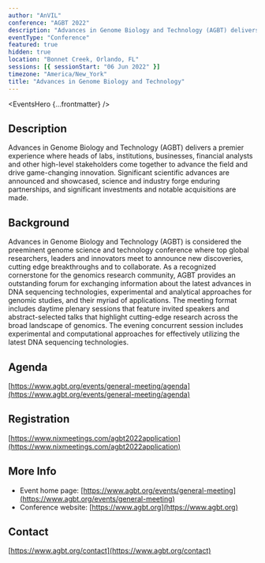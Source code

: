 ```yaml
---
author: "AnVIL"
conference: "AGBT 2022"
description: "Advances in Genome Biology and Technology (AGBT) delivers a premier experience where heads of labs, institutions, businesses, financial analysts and other high-level stakeholders come together to advance the field and drive game-changing innovation."
eventType: "Conference"
featured: true
hidden: true
location: "Bonnet Creek, Orlando, FL"
sessions: [{ sessionStart: "06 Jun 2022" }]
timezone: "America/New_York"
title: "Advances in Genome Biology and Technology"
---
```


<EventsHero {...frontmatter} />

## Description

Advances in Genome Biology and Technology (AGBT) delivers a premier experience where heads of labs, institutions, businesses, financial analysts and other high-level stakeholders come together to advance the field and drive game-changing innovation. Significant scientific advances are announced and showcased, science and industry forge enduring partnerships, and significant investments and notable acquisitions are made.

## Background

Advances in Genome Biology and Technology (AGBT) is considered the preeminent genome science and technology conference where top global researchers, leaders and innovators meet to announce new discoveries, cutting edge breakthroughs and to collaborate. As a recognized cornerstone for the genomics research community, AGBT provides an outstanding forum for exchanging information about the latest advances in DNA sequencing technologies, experimental and analytical approaches for genomic studies, and their myriad of applications. The meeting format includes daytime plenary sessions that feature invited speakers and abstract-selected talks that highlight cutting-edge research across the broad landscape of genomics. The evening concurrent session includes experimental and computational approaches for effectively utilizing the latest DNA sequencing technologies.

## Agenda

[https://www.agbt.org/events/general-meeting/agenda](https://www.agbt.org/events/general-meeting/agenda)

## Registration

[https://www.nixmeetings.com/agbt2022application](https://www.nixmeetings.com/agbt2022application)

## More Info

- Event home page: [https://www.agbt.org/events/general-meeting](https://www.agbt.org/events/general-meeting)
- Conference website: [https://www.agbt.org](https://www.agbt.org)

## Contact

[https://www.agbt.org/contact](https://www.agbt.org/contact)
